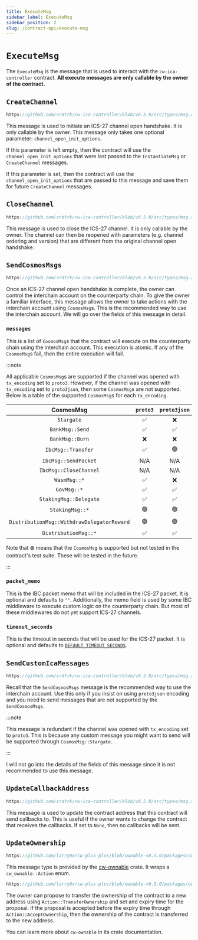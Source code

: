 ```yaml
---
title: ExecuteMsg
sidebar_label: ExecuteMsg
sidebar_position: 2
slug: /contract-api/execute-msg
---
```


# `ExecuteMsg`

The `ExecuteMsg` is the message that is used to interact with the `cw-ica-controller` contract.
**All execute messages are only callable by the owner of the contract.**

## `CreateChannel`

```rust reference
https://github.com/srdtrk/cw-ica-controller/blob/v0.5.0/src/types/msg.rs#L27-L37
```

This message is used to initiate an ICS-27 channel open handshake. It is only callable by the owner.
This message only takes one optional parameter: `channel_open_init_options`.

If this parameter is left empty, then the contract will use the `channel_open_init_options` that were last
passed to the `InstantiateMsg` or `CreateChannel` messages.

If this parameter is set, then the contract will use the `channel_open_init_options` that are passed to this
message and save them for future `CreateChannel` messages.

## `CloseChannel`

```rust reference
https://github.com/srdtrk/cw-ica-controller/blob/v0.5.0/src/types/msg.rs#L38-L39
```

This message is used to close the ICS-27 channel. It is only callable by the owner.
The channel can then be reopened with parameters (e.g. channel ordering and version) that are different from the
original channel open handshake.

## `SendCosmosMsgs`

```rust reference
https://github.com/srdtrk/cw-ica-controller/blob/v0.5.0/src/types/msg.rs#L40-L54
```

Once an ICS-27 channel open handshake is complete, the owner can control the interchain account on the counterparty
chain. To give the owner a familiar interface, this message allows the owner to take actions with the interchain
account using `CosmosMsg`s. This is the recommended way to use the interchain account. We will go over the fields of
this message in detail.

### `messages`

This is a list of `CosmosMsg`s that the contract will execute on the counterparty chain using the interchain account.
This execution is atomic. If any of the `CosmosMsg`s fail, then the entire execution will fail.

:::note

All applicable `CosmosMsg`s are supported if the channel was opened with `tx_encoding` set to `proto3`.
However, if the channel was opened with `tx_encoding` set to `proto3json`, then some `CosmosMsg`s are not supported.
Below is a table of the supported `CosmosMsg`s for each `tx_encoding`.

|                **CosmosMsg**               | `proto3` | `proto3json` |
|:------------------------------------------:|:--------:|:------------:|
|                 `Stargate`                 |     ✅    |       ❌      |
|               `BankMsg::Send`              |     ✅    |       ✅      |
|               `BankMsg::Burn`              |     ❌    |       ❌      |
|             `IbcMsg::Transfer`             |     ✅    |       🟢      |
|            `IbcMsg::SendPacket`            |    N/A   |      N/A     |
|           `IbcMsg::CloseChannel`           |    N/A   |      N/A     |
|                `WasmMsg::*`                |     ✅    |       ❌      |
|                 `GovMsg::*`                |     ✅    |       ✅      |
|           `StakingMsg::Delegate`           |     ✅    |       ✅      |
|               `StakingMsg::*`              |     🟢    |       🟢      |
| `DistributionMsg::WithdrawDelegatorReward` |     🟢    |       🟢      |
|            `DistributionMsg::*`            |     ✅    |       ✅      |

Note that `🟢` means that the `CosmosMsg` is supported but not tested in the contract's test suite.
These will be tested in the future.

:::

### `packet_memo`

This is the IBC packet memo that will be included in the ICS-27 packet. It is optional and defaults to `""`.
Additionally, the memo field is used by some IBC middleware to execute custom logic on the counterparty chain.
But most of these middlewares do not yet support ICS-27 channels.

### `timeout_seconds`

This is the timeout in seconds that will be used for the ICS-27 packet. It is optional and defaults to [`DEFAULT_TIMEOUT_SECONDS`](https://github.com/srdtrk/cw-ica-controller/blob/v0.5.0/src/ibc/types/packet.rs#L15-L16).

## `SendCustomIcaMessages`

```rust reference
https://github.com/srdtrk/cw-ica-controller/blob/v0.5.0/src/types/msg.rs#L55-L91
```

Recall that the `SendCosmosMsgs` message is the recommended way to use the interchain account. Use this only if you
insist on using `proto3json` encoding and you need to send messages that are not supported by the `SendCosmosMsgs`.

:::note

This message is redundant if the channel was opened with `tx_encoding` set to `proto3`. This is because any custom
message you might want to send will be supported through `CosmosMsg::Stargate`.

:::

I will not go into the details of the fields of this message since it is not recommended to use this message.

## `UpdateCallbackAddress`

```rust reference
https://github.com/srdtrk/cw-ica-controller/blob/v0.5.0/src/types/msg.rs#L92-L97
```

This message is used to update the contract address that this contract will send callbacks to.
This is useful if the owner wants to change the contract that receives the callbacks.
If set to `None`, then no callbacks will be sent.

## `UpdateOwnership`

```rust reference
https://github.com/larry0x/cw-plus-plus/blob/ownable-v0.5.0/packages/ownable/derive/src/lib.rs#L86-L90
```

This message type is provided by the [cw-ownable](https://crates.io/crates/cw-ownable) crate. It wraps a
`cw_ownable::Action` enum.

```rust reference
https://github.com/larry0x/cw-plus-plus/blob/ownable-v0.5.0/packages/ownable/src/lib.rs#L31-L57
```

The owner can propose to transfer the ownership of the contract to a new address using `Action::TransferOwnership` and
set and expiry time for the proposal. If the proposal is accepted before the expiry time through
`Action::AcceptOwnership`, then the ownership of the contract is transferred to the new address.

You can learn more about `cw-ownable` in its crate documentation.
